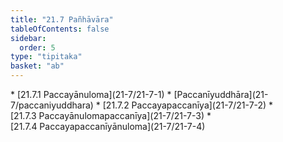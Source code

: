 ```yaml
---
title: "21.7 Pañhāvāra"
tableOfContents: false
sidebar:
  order: 5
type: "tipitaka"
basket: "ab"
---
```



<DynamicBreadcrumb />



<TableOfContents>
* [21.7.1 Paccayānuloma](21-7/21-7-1)
* [Paccanīyuddhāra](21-7/paccaniyuddhara)
* [21.7.2 Paccayapaccanīya](21-7/21-7-2)
* [21.7.3 Paccayānulomapaccanīya](21-7/21-7-3)
* [21.7.4 Paccayapaccanīyānuloma](21-7/21-7-4)
</TableOfContents>